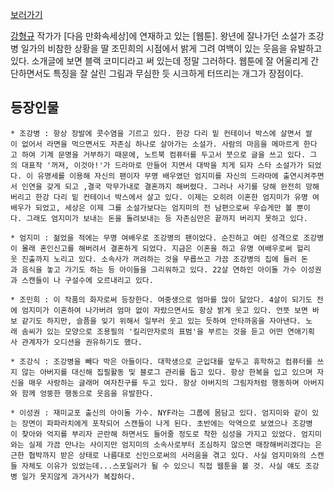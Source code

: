 [http://cartoon.media.daum.net/webtoon/view/afamily 보러가기]

[[강형규]] 작가가 [다음 만화속세상]에 연재하고 있는 [웹툰]. 왕년에 잘나가던 소설가 조강병 일가의 비참한 상황을 딸 조민희의 시점에서 밝게 그려 여백이 있는 웃음을 유발하고 있다. 소개글에 보면 블랙 코미디라고 써 있는데 정말 그러하다. 웹툰에 잘 어울리게 간단하면서도 특징을 잘 살린 그림과 무심한 듯 시크하게 터뜨리는 개그가 장점이다.

== 등장인물 ==
 * 조강병 : 항상 장발에 콧수염을 기르고 있다. 한강 다리 밑 컨테이너 박스에 살면서 쌀이 없어서 라면을 먹으면서도 자존심 하나로 살아가는 소설가. 사람의 마음을 메마르게 한다고 하여 기계 문명을 거부하기 때문에, 노트북 컴퓨터를 두고서 붓으로 글을 쓰고 있다. 그의 대표작 '꺼져, 이것아!'가 드라마로 만들어 지면서 대박을 치게 되자 스타 소설가가 되었다. 이 유명세를 이용해 자신의 팬이자 무명 배우였던 엄지미를 자신의 드라마에 출연시켜주면서 인연을 갖게 되고 ,결국 막무가내로 결혼까지 해버렸다. 그러나 사기를 당해 완전히 망해버리고 한강 다리 밑 컨테이너 박스에서 살고 있다. 이제는 오히려 이혼한 엄지미가 유명 여배우가 되었고, 세상은 이제 그를 소설가보다는 엄지미의 전 남편으로써 우습게만 볼 뿐이다. 그래도 엄지미가 보내는 돈을 돌려보내는 등 자존심만은 끝까지 버리지 못하고 있다.

 * 엄지미 : 젊었을 적에는 무명 여배우로 조강병의 팬이었다. 순진하고 여린 성격으로 조강병이 몰래 혼인신고를 해버려서 결혼하게 되었다. 지금은 이혼을 하고 유명 여배우로써 헐리웃 진출까지 노리고 있다. 소속사가 꺼려하는 것을 무릅쓰고 가끔 조강병의 집에 들러 돈과 음식을 놓고 가기도 하는 등 아이들을 그리워하고 있다. 22살 연하인 아이돌 가수 이성권과 스캔들이 나 구설수에 오르내리고 있다. 

 * 조민희 : 이 작품의 화자로써 등장한다. 여중생으로 엄마를 많이 닮았다. 4살이 되기도 전에 엄지미가 이혼하여 나가버려 엄마 없이 자랐으면서도 항상 밝게 웃고 있다. 언뜻 보면 바보 같기도 하지만, 슬픔을 잊기 위해서 일부러 웃고 있는 듯하여 안타까움을 자아낸다. 노래 솜씨가 있는 모양으로 조용필의 '킬리만자로의 표범'을 부르는 것을 듣고 어떤 연애기획사 관계자가 오디션을 권유하기도 했다.

 * 조강식 : 조강병을 빼다 박은 아들이다. 대학생으로 군입대를 앞두고 휴학하고 컴퓨터를 쓰지 않는 아버지를 대신해 집필활동 및 블로그 관리를 돕고 있다. 항상 한복을 입고 있으며 자신을 매우 사랑하는 글래머 여자친구를 두고 있다. 항상 아버지의 그림자처럼 행동하며 아버지와 함께 엉뚱한 행동으로 웃음을 유발한다.

 * 이성권 : 재미교포 출신의 아이돌 가수. NYF라는 그룹에 몸담고 있다. 엄지미와 같이 있는 장면이 파파라치에게 포착되어 스캔들이 나게 된다. 초반에는 악역으로 보였으나 조강병이 찾아와 억지를 부리자 곤란해 하면서도 들어줄 정도로 착한 심성을 가지고 있었다. 엄지미와는 실제 가끔 만나는 사이지만 엄지미의 소속사로부터 조심하지 않으면 매장해버리겠다는 은근한 협박까지 받은 상태로 나름대로 신인으로써의 서러움을 겪고 있다. 사실 엄지미와의 스캔들 자체도 이유가 있었는데...스포일러가 될 수 있으니 직접 웹툰을 볼 것. 사실 얘도 조강병 일가 못지않게 과거사가 복잡하다.
